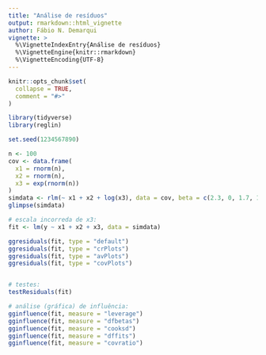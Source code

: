 ```yaml
---
title: "Análise de resíduos"
output: rmarkdown::html_vignette
author: Fábio N. Demarqui
vignette: >
  %\VignetteIndexEntry{Análise de resíduos}
  %\VignetteEngine{knitr::rmarkdown}
  %\VignetteEncoding{UTF-8}
---
```


```r
knitr::opts_chunk$set(
  collapse = TRUE,
  comment = "#>"
)
```

```r

library(tidyverse)
library(reglin)

set.seed(1234567890)

n <- 100
cov <- data.frame(
  x1 = rnorm(n),
  x2 = rnorm(n),
  x3 = exp(rnorm(n))
)
simdata <- rlm(~ x1 + x2 + log(x3), data = cov, beta = c(2.3, 0, 1.7, 1), sigma = 1)
glimpse(simdata)

# escala incorreda de x3:
fit <- lm(y ~ x1 + x2 + x3, data = simdata)

ggresiduals(fit, type = "default")
ggresiduals(fit, type = "crPlots")
ggresiduals(fit, type = "avPlots")
ggresiduals(fit, type = "covPlots")


# testes:
testResiduals(fit)

# análise (gráfica) de influência:
gginfluence(fit, measure = "leverage")
gginfluence(fit, measure = "dfbetas")
gginfluence(fit, measure = "cooksd")
gginfluence(fit, measure = "dffits")
gginfluence(fit, measure = "covratio")

```

